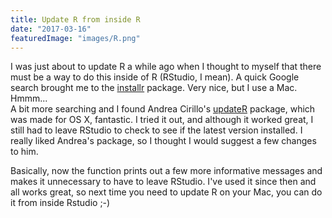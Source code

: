 ```yaml
---
title: Update R from inside R
date: "2017-03-16"
featuredImage: "images/R.png"
---
```


I was just about to update R a while ago when I thought to myself that there must be a way to do this inside of R (RStudio, I mean). A quick Google search brought me to the [installr](https://cran.r-project.org/web/packages/installr/) package. Very nice, but I use a Mac. Hmmm...  
A bit more searching and I found Andrea Cirillo's [updateR](https://github.com/AndreaCirilloAC/updateR) package, which was made for OS X, fantastic. I tried it out, and although it worked great, I still had to leave RStudio to check to see if the latest version installed. I really liked Andrea's package, so I thought I would suggest a few changes to him.

Basically, now the function prints out a few more informative messages and makes it unnecessary to have to leave RStudio. I've used it since then and all works great, so next time you need to update R on your Mac, you can do it from inside Rstudio ;-)
